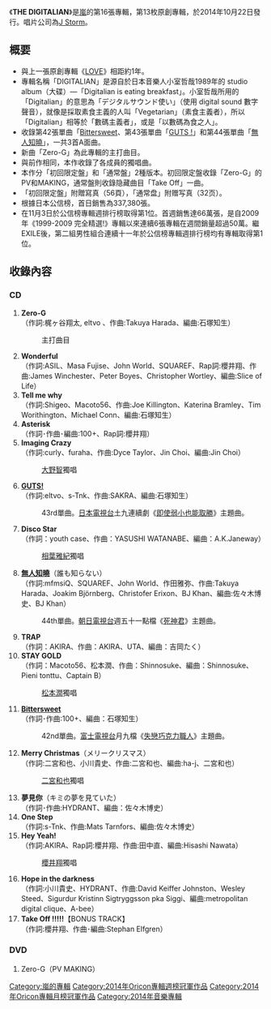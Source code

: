 {{Infobox Album
| Name = THE DIGITALIAN
| Cover = 
| Artist = [[嵐|嵐]]
| Type = 專輯
| Released = 2014年10月22日
| Recorded = 2014年
| Genre = [[J-POP|J-POP]]
| Length = 
| Label = [[J_Storm|J Storm]]
| Producer = 
| Certification  = 
| Chart position = * 週間最高排名第1位<small>（[[2014年Oricon專輯週榜冠軍作品列表|Oricon]]）</small> 
*專輯月榜冠軍作品<small>（Oricon）</small> 
| Reviews = 
| Last album            = [[LOVE_(嵐)|LOVE]]<br />（2013年）
| This album            = '''THE DIGITALIAN'''<br />（2014年）
| Next album            = [[Japonism|Japonism]]<br />（2015年）
| Misc           = {{Singles
 | Name          = THE DIGITALIAN
 | Type          = 錄音室專輯
 | Single 1      = [[Bittersweet|Bittersweet]]
 | Single 1 date = 2014年2月12日
 | Single 2      = [[GUTS_!|GUTS !]]
 | Single 2 date = 2014年4月30日
 | Single 3      = [[無人知曉|無人知曉]]
 | Single 3 date = 2014年5月28日
}}
}}

《'''THE DIGITALIAN'''》是[[嵐|嵐]]的第16張專輯，第13枚原創專輯，於2014年10月22日發行。唱片公司為[[J_Storm|J Storm]]。

== 概要 ==
* 與上一張原創專輯《[[LOVE_(嵐)|LOVE]]》相距約1年。
*專輯名稱「DIGITALIAN」是源自於日本音樂人小室哲哉1989年的 studio album（大碟）—「Digitalian is eating breakfast」。小室哲哉所用的「Digitalian」的意思為「デジタルサウンド使い」（使用 digital sound 數字聲音），就像是採取素食主義的人叫「Vegetarian」（素食主義者），所以「Digitalian」相等於「數碼主義者」，或是「以數碼為食之人」。
* 收錄第42張單曲「[[Bittersweet|Bittersweet]]、第43張單曲「[[GUTS_!|GUTS !]]」和第44張單曲「[[無人知曉|無人知曉]]」，一共3首A面曲。
* 新曲「Zero-G」為此專輯的主打曲目。
* 與前作相同，本作收錄了各成員的獨唱曲。
* 本作分「初回限定盤」和「通常盤」2種版本。初回限定盤收錄「Zero-G」的PV和MAKING，通常盤則收錄隐藏曲目「Take Off」一曲。
* 「初回限定盤」附贈寫真（56頁），「通常盘」附赠写真（32页）。
* 根據日本公信榜，首日銷售為337,380張。
* 在11月3日於公信榜專輯週排行榜取得第1位。首週銷售達66萬張，是自2009年《1999-2009 完全精選!》專輯以來連續6張專輯在週間銷量超過50萬。繼EXILE後，第二組男性組合連續十一年於公信榜專輯週排行榜均有專輯取得第1位。

==收錄內容==
===CD===
# '''Zero-G'''<br/>（作詞:梶ヶ谷翔太, eltvo 、作曲:Takuya Harada、編曲:石塚知生）
#:主打曲目
# '''Wonderful'''<br/>（作詞:ASIL、Masa Fujise、John World、SQUAREF、Rap詞:櫻井翔、作曲:James Winchester、Peter Boyes、Christopher Wortley、編曲:Slice of Life）
# '''Tell me why '''<br/>（作詞:Shigeo、Macoto56、作曲:Joe Killington、Katerina Bramley、Tim Worithington、Michael Conn、編曲:石塚知生）
# '''Asterisk'''<br/>（作詞･作曲･編曲:100+、Rap詞:櫻井翔）
# '''Imaging Crazy'''<br/>（作詞:curly、furaha、作曲:Dyce Taylor、Jin Choi、編曲:Jin Choi）
#:[[大野智|大野智]]獨唱
# '''[[GUTS!|GUTS!]]'''<br/>（作詞:eltvo、s-Tnk、作曲:SAKRA、編曲:石塚知生）
#:43rd單曲。[[日本電視台|日本電視台]]土九連續劇《[[即使弱小也能取勝|即使弱小也能取勝]]》主題曲。
# '''Disco Star'''<br/>（作詞：youth case、作曲：YASUSHI WATANABE、編曲：A.K.Janeway）
#:[[相葉雅紀|相葉雅紀]]獨唱
# '''[[無人知曉|無人知曉]]'''（誰も知らない）<br/>（作詞:mfmsiQ、SQUAREF、John World、作田雅弥、作曲:Takuya Harada、Joakim Björnberg、Christofer Erixon、BJ Khan、編曲:佐々木博史、BJ Khan）
#:44th單曲。[[朝日電視台|朝日電視台]]週五十一點檔《[[死神君|死神君]]》主題曲。
# '''TRAP '''<br/>（作詞：AKIRA、作曲：AKIRA、UTA、編曲：吉岡たく）
# '''STAY GOLD'''<br/>（作詞：Macoto56、松本潤、作曲：Shinnosuke、編曲：Shinnosuke、Pieni tonttu、Captain B）
#:[[松本潤|松本潤]]獨唱
# '''[[Bittersweet|Bittersweet]]'''<br/>（作詞･作曲:100+、編曲：石塚知生）
#:42nd單曲。[[富士電視台|富士電視台]]月九檔《[[失戀巧克力職人|失戀巧克力職人]]》主題曲。
# '''Merry Christmas'''（メリークリスマス）<br/>（作詞:二宮和也、小川貴史、作曲:二宮和也、編曲:ha-j、二宮和也）
#:[[二宮和也|二宮和也]]獨唱
# '''夢見你'''（キミの夢を見ていた）<br/>（作詞･作曲:HYDRANT、編曲：佐々木博史）
# ''' One Step'''<br/>（作詞:s-Tnk、作曲:Mats Tarnfors、編曲:佐々木博史）
# ''' Hey Yeah! '''<br/>（作詞:AKIRA、Rap詞:櫻井翔、作曲:田中直、編曲:Hisashi Nawata）
#:[[櫻井翔|櫻井翔]]獨唱
# '''Hope in the darkness'''<br/>（作詞:小川貴史、HYDRANT、作曲:David Keiffer Johnston、Wesley Steed、Sigurdur Kristinn Sigtryggsson pka Siggi、編曲:metropolitan digital clique、A-bee）
# '''Take Off !!!!!'''【BONUS TRACK】<br/>（作詞:櫻井翔、作曲･編曲:Stephan Elfgren）

===DVD===
# Zero-G（PV MAKING）

{{嵐}}
{{Oricon專輯週榜冠軍 (2014年)|2013年11月3日}}
{{Oricon專輯月榜冠軍 (2010年代前期)|2014年10月}}

{{DEFAULTSORT:THE DIGITALIAN}}
[[Category:嵐的專輯|Category:嵐的專輯]]
[[Category:2014年Oricon專輯週榜冠軍作品|Category:2014年Oricon專輯週榜冠軍作品]]
[[Category:2014年Oricon專輯月榜冠軍作品|Category:2014年Oricon專輯月榜冠軍作品]]
[[Category:2014年音樂專輯|Category:2014年音樂專輯]]